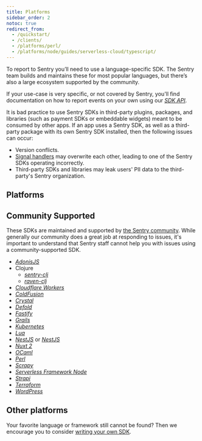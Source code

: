 ```yaml
---
title: Platforms
sidebar_order: 2
notoc: true
redirect_from:
  - /quickstart/
  - /clients/
  - /platforms/perl/
  - /platforms/node/guides/serverless-cloud/typescript/
---
```


To report to Sentry you’ll need to use a language-specific SDK. The Sentry team builds and maintains these for most popular languages, but there’s also a large ecosystem supported by the community.

If your use-case is very specific, or not covered by Sentry, you'll find documentation on how to report events on your own using our [_SDK API_](https://develop.sentry.dev/sdk/overview/).

<Note>

It is bad practice to use Sentry SDKs in third-party plugins, packages, and libraries (such as payment SDKs or embeddable widgets) meant to be consumed by other apps. If an app uses a Sentry SDK, as well as a third-party package with its own Sentry SDK installed, then the following issues can occur:

- Version conflicts.
- [Signal handlers](https://en.wikipedia.org/wiki/C_signal_handling) may overwrite each other, leading to one of the Sentry SDKs operating incorrectly.
- Third-party SDKs and libraries may leak users' PII data to the third-party's Sentry organization.

</Note>

## Platforms

<PlatformGrid />

## Community Supported

These SDKs are maintained and supported by [the Sentry community](https://open.sentry.io/). While generally our community does a great job at responding to issues, it's important to understand that Sentry staff cannot help you with issues using a community-supported SDK.

- [_AdonisJS_](https://github.com/Perafan18/adonis-sentry)
- Clojure
  - [_sentry-clj_](https://github.com/getsentry/sentry-clj)
  - [_raven-clj_](https://github.com/sethtrain/raven-clj#alternatives)
- [_Cloudflare Workers_](https://github.com/robertcepa/toucan-js)
- [_ColdFusion_](https://github.com/coldbox-modules/sentry)
- [_Crystal_](https://github.com/Sija/raven.cr)
- [_Defold_](https://github.com/indiesoftby/defold-sentinel)
- [_Fastify_](https://github.com/zentered/fastify-sentry)
- [_Grails_](https://github.com/agorapulse/grails-sentry)
- [_Kubernetes_](https://github.com/alekitto/sentry-kubernetes)
- [_Lua_](https://github.com/cloudflare/raven-lua)
- [_NestJS_](https://github.com/ntegral/nestjs-sentry) or [_NestJS_](https://github.com/mentos1386/nest-raven)
- [_Nuxt 2_](https://github.com/nuxt-community/sentry-module)
- [_OCaml_](https://github.com/brendanlong/sentry-ocaml)
- [_Perl_](https://github.com/getsentry/perl-raven)
- [_Scrapy_](https://github.com/llonchj/scrapy-sentry)
- [_Serverless Framework Node_](https://github.com/arabold/serverless-sentry-plugin)
- [_Strapi_](https://github.com/strapi/strapi/tree/master/packages/plugins/sentry)
- [_Terraform_](https://github.com/jianyuan/terraform-provider-sentry)
- [_WordPress_](https://github.com/stayallive/wp-sentry)

## Other platforms

Your favorite language or framework still cannot be found? Then we encourage you to consider [writing your own SDK](https://develop.sentry.dev/sdk/).
